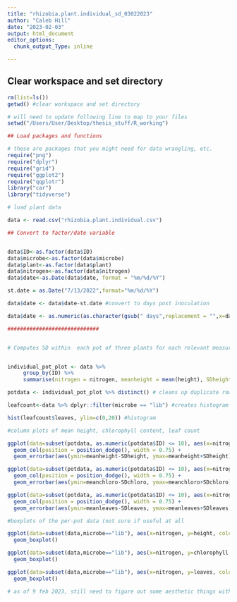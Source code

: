 ---
title: "rhizobia.plant.individual_sd_03022023"
author: "Caleb Hill"
date: "2023-02-03"
output: html_document
editor_options:
  chunk_output_Type: inline

---

## Clear workspace and set directory

```{r setup}

rm(list=ls())
getwd() #clear workspace and set directory

# will need to update following line to map to your files
setwd("/Users/User/Desktop/thesis_stuff/R_working")

## Load packages and functions

# these are packages that you might need for data wrangling, etc.
require("png")
require("dplyr")
require("grid")
require("ggplot2")
require("qqplotr")
library("car")
library("tidyverse")

# load plant data

data <- read.csv("rhizobia.plant.individual.csv")

## Convert to factor/date variable


data$ID<-as.factor(data$ID)
data$microbe<-as.factor(data$microbe)
data$plant<-as.factor(data$plant)
data$nitrogen<-as.factor(data$nitrogen)
data$date<-as.Date(data$date, format = "%m/%d/%Y")

st.date = as.Date("7/13/2022",format="%m/%d/%Y")

data$date <- data$date-st.date #convert to days post inoculation

data$date <- as.numeric(as.character(gsub(" days",replacement = "",x=data$date)))

```


```{r}
#############################


# Computes SD within  each pot of three plants for each relevant measure


individual_pot_plot <- data %>%
     group_by(ID) %>% 
     summarise(nitrogen = nitrogen, meanheight = mean(height), SDheight=sd(height), meanchloro = mean(chlorophyll), SDchloro=sd(chlorophyll), meanleaves = mean(leaves), SDleaves=sd(leaves))  #groups data according to pot and calculates mean and SD for each stat for each pot

potdata <- individual_pot_plot %>% distinct() # cleans up duplicate rows in dataframe

leafcount<-data %>% dplyr::filter(microbe == "lib") #creates histogram of leaf count data, including only the library dataset

hist(leafcount$leaves, ylim=c(0,20)) #histogram

```

``` {r}

#column plots of mean height, chlorophyll content, leaf count

ggplot(data=subset(potdata, as.numeric(potdata$ID) <= 10), aes(x=nitrogen, y=meanheight, color=ID, fill=ID, shape=nitrogen)) + 
  geom_col(position = position_dodge(), width = 0.75) +
  geom_errorbar(aes(ymin=meanheight-SDheight, ymax=meanheight+SDheight), width = 0.2, position = position_dodge(0.75))

ggplot(data=subset(potdata, as.numeric(potdata$ID) <= 10), aes(x=nitrogen, y=meanchloro, color=ID, fill=ID, shape=nitrogen)) + 
  geom_col(position = position_dodge(), width = 0.75) +
  geom_errorbar(aes(ymin=meanchloro-SDchloro, ymax=meanchloro+SDchloro), width = 0.2, position = position_dodge(0.75))

ggplot(data=subset(potdata, as.numeric(potdata$ID) <= 10), aes(x=nitrogen, y=meanleaves, color=ID, fill=ID, shape=nitrogen)) + 
  geom_col(position = position_dodge(), width = 0.75) +
  geom_errorbar(aes(ymin=meanleaves-SDleaves, ymax=meanleaves+SDleaves), width = 0.2, position = position_dodge(0.75))

#boxplots of the per-pot data (not sure if useful at all

ggplot(data=subset(data,microbe=="lib"), aes(x=nitrogen, y=height, color=ID, shape=nitrogen)) +
  geom_boxplot()

ggplot(data=subset(data,microbe=="lib"), aes(x=nitrogen, y=chlorophyll, color=ID, shape=nitrogen)) + 
  geom_boxplot()

ggplot(data=subset(data,microbe=="lib"), aes(x=nitrogen, y=leaves, color=ID, shape=nitrogen)) + 
  geom_boxplot()

# as of 9 feb 2023, still need to figure out some aesthetic things with these plots. Can't get error bars to show up black, not sure about color or layout yet. Pretty but not practical!!

```
